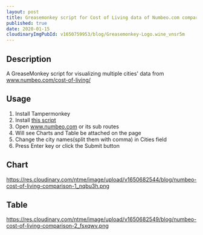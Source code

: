 ```yaml
---
layout: post
title: Greasemonkey script for Cost of Living data of Numbeo.com comparison
published: true
date: 2020-01-15
cloudinaryImgPubId: v1650759953/blog/Greasemonkey-Logo.wine_vnsr5m
---
```


## Description
A GreaseMonkey script for visualizing multiple cities' data from www.numbeo.com/cost-of-living/ 

## Usage
1. Install Tampermonkey
1. Install [this script](https://greasyfork.org/en/scripts/395215-numbeo-cost-of-living-comparison)
1. Open www.numbeo.com or its sub routes
1. Will see Charts and Table be attached on the page
1. Change the city names(split them with comma) in Cities field
1. Press Enter key or click the Submit button


## Chart
https://res.cloudinary.com/ntme/image/upload/v1650682544/blog/numbeo-cost-of-living-comparison-1_nqbu3h.png

## Table
https://res.cloudinary.com/ntme/image/upload/v1650682549/blog/numbeo-cost-of-living-comparison-2_fsxqwv.png
